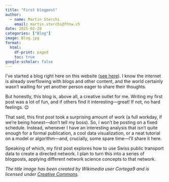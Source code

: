 ---
title: "First blogpost"
author:
  - name: Martin Sterchi
    email: martin.sterchi@fhnw.ch
date: 2025-02-28
categories: ["Blog"]
image: Blog.jpg
format:
  html:
    df-print: paged
    toc: true
google-scholar: false
---

I've started a blog right here on this website ([see here](../../blog/index.qmd)). I know the internet is already overflowing with blogs and other content, and the world certainly wasn’t waiting for yet another person eager to share their thoughts.

But honestly, this blog is, above all, a creative outlet for me. Writing my first post was a lot of fun, and if others find it interesting—great! If not, no hard feelings. 😉

That said, this first post took a surprising amount of work (a full workday, if we’re being honest—don't tell my boss). So, I won’t be posting on a fixed schedule. Instead, whenever I have an interesting analysis that isn’t quite enough for a formal publication, a cool data visualization, or a neat tutorial on a model or algorithm—and, crucially, some spare time—I’ll share it here.

Speaking of which, my first post explores how to use Swiss public transport data to create a directed network. I plan to turn this into a series of blogposts, applying different network science concepts to that network.

*The title image has been created by Wikimedia user Cortega9 and is licensed under [Creative Commons](https://creativecommons.org/licenses/by-sa/3.0/deed.en).*
